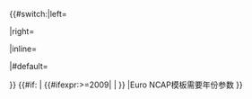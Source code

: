 {{#switch:{{{align|inline}}}|left=<div class="thumb tleft">|right=<div class="thumb tright">|inline=<div>|#default=<div>}}
{{#if: {{{year|}}} |
{{#ifexpr:{{{year|0}}}>=2009|{{Euro NCAP/2009|description={{{description|}}} |reference={{{reference|}}} |reference_name={{{reference_name|}}} |reference_code={{{reference_code|}}} |year={{{year|}}} |overall_stars={{{overall_stars|}}} |adult_points={{{adult_points|}}} |adult_percent={{{adult_percent|}}} |child_points={{{child_points|}}} |child_percent={{{child_percent|}}} |pedestrian_points={{{pedestrian_points|}}} |pedestrian_percent={{{pedestrian_percent|}}} |safety_points={{{safety_points|}}} |safety_percent={{{safety_percent|}}} }}
|{{Euro NCAP/1997|description={{{description|}}} |reference={{{reference|}}} |reference_name={{{reference_name|}}} |reference_url={{{reference_url|}}} |year={{{year|}}} |adult_stars={{{adult_stars|}}} |adult_score={{{adult_score|}}} |child_stars={{{child_stars|}}} |child_score={{{child_score|}}}  |pedestrian_stars={{{pedestrian_stars|}}}  |pedestrian_score={{{pedestrian_score|}}}  }}
}}
|Euro NCAP模板需要年份参数
}}</div><noinclude>

{{documentation}}<!--

Add categories and interwikis to the /doc subpage, not here!

--></noinclude>